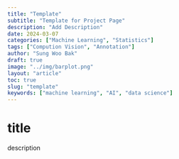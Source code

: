 ```yaml
---
title: "Template"
subtitle: "Template for Project Page"
description: "Add Description"
date: 2024-03-07
categories: ["Machine Learning", "Statistics"]
tags: ["Compution Vision", "Annotation"]
author: "Sung Woo Bak"
draft: true
image: "../img/barplot.png"
layout: "article"
toc: true
slug: "template"
keywords: ["machine learning", "AI", "data science"]
---
```


# title

description